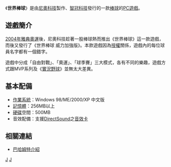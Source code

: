 {{noteTA|G1=Games}}
《'''世界棒球'''》是由[[尼奧科技|尼奧科技]]製作、[[智冠科技|智冠科技]]發行的一款[[棒球|棒球]]的[[PC遊戲|PC遊戲]]。

== 遊戲簡介 ==
[[2004年雅典奧運|2004年雅典奧運]]後，尼奧科技趁著一股棒球熱而推出《世界棒球》這一款遊戲，而後又發行了《世界棒球 威力加強版》。本款遊戲因為[[授權|授權]]關係，遊戲內的每位球員名字都有一個錯字。

遊戲中分成「自由對戰」、「奧運」、「球季賽」三大模式，各有不同的樂趣，遊戲方式跟MVP系列及《[[實況野球|實況野球]]》並無太大差異。

== 基本配備 ==
*[[作業系統|作業系統]]：Windows 98/ME/2000/XP 中文版
*[[記憶體|記憶體]]：256MB以上
*[[硬碟|硬碟]]空間：500MB
*音效配備：支援[[DirectSound|DirectSound]]之[[音效卡|音效卡]]

== 相關連結 ==
*[http://acg.gamer.com.tw/acgDetail.php?s=7935 巴哈姆特介紹] {{Wayback|url=http://acg.gamer.com.tw/acgDetail.php?s=7935 |date=20160304084459 }}

[[Category:Windows遊戲|J]]
[[Category:體育電子遊戲|J]]